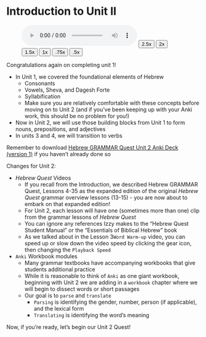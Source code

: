 # Introduction to Unit II {-}


::: {.infobox .sound}
<figure>
<audio
        id="myAudio"
        controls controlsList="nodownload"
        src="./images/03b.unit2intro.m4a">
            Your browser does not support the
            <code>audio</code> element.
    </audio>
<button onclick="setPlaySpeed25()" type="button">2.5x</button>
<button onclick="setPlaySpeed2()" type="button">2x</button>
<button onclick="setPlaySpeed15()" type="button">1.5x</button>
<button onclick="setPlaySpeed1()" type="button">1x</button>
<button onclick="setPlaySpeed075()" type="button">.75x</button>
<button onclick="setPlaySpeed05()" type="button">.5x</button>
<script>
var x = document.getElementById("myAudio");
function setPlaySpeed05() { 
    x.playbackRate = 0.5;
    x.play();
}
function setPlaySpeed075() { 
    x.playbackRate = 0.75;
    x.play();
} 
function setPlaySpeed1() { 
    x.playbackRate = 1;
     x.play();
}
function setPlaySpeed15() { 
    x.playbackRate = 1.5;
     x.play();
} 
function setPlaySpeed2() { 
    x.playbackRate = 2;
     x.play();
} 
function setPlaySpeed25() { 
    x.playbackRate = 2.5;
     x.play(); 
} 
</script> 
</figure>
:::

Congratulations again on completing unit 1!

* In Unit 1, we covered the foundational elements of Hebrew 
    * Consonants
    * Vowels, Sheva, and Dagesh Forte
    * Syllabification
    * Make sure you are relatively comfortable with these concepts before moving on to Unit 2 (and if you've been keeping up with your Anki work, this should be no problem for you!)
* Now in Unit 2, we will use those building blocks from Unit 1 to form nouns, prepositions, and adjectives
* In units 3 and 4, we will transition to verbs

::: {.box .light}
Remember to download [Hebrew GRAMMAR Quest Unit 2 Anki Deck (version 1)](./images/HGQ_Anki_Unit2_V01.0.apkg){target="_blank"} if you haven't already done so
:::

<large>Changes for Unit 2</large>:

* _Hebrew Quest_ Videos
    * If you recall from the Introduction, we described Hebrew GRAMMAR Quest, Lessons 4-35 as the expanded edition of the original _Hebrew Quest_ grammar overview lessons (13-15) - you are now about to embark on that expanded edition!
    * For Unit 2, each lesson will have one (sometimes more than one) clip from the grammar lessons of _Hebrew Quest_
    * You can ignore any references Izzy makes to the "Hebrew Quest Student Manual" or the "Essentials of Biblical Hebrew" book
    * As we talked about in the Lesson 3`Word Warm-up` video, you can speed up or slow down the video speed by clicking the gear icon, then changing the `Playback Speed`
* `Anki` Workbook modules
    * Many grammar textbooks have accompanying workbooks that give students additional practice
    * While it is reasonable to think of `Anki` as one giant workbook, beginning with Unit 2 we are adding in a `workbook` chapter where we will begin to dissect words or short passages
    * Our goal is to `parse` and `translate`
        * `Parsing` is identifying the gender, number, person (if applicable), and the lexical form
        * `Translating` is identifying the word's meaning

Now, if you're ready, let's begin our Unit 2 Quest!

